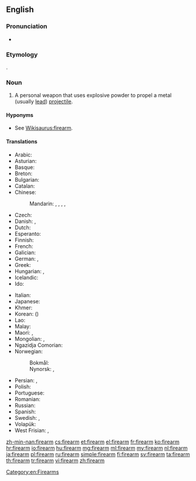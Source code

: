==English==
{{wikipedia}}

===Pronunciation===
* {{audio|en-us-firearm.ogg|Audio (US)|lang=en}}

===Etymology===
{{compound|fire|arm|lang=en}}.

===Noun===
{{en-noun}}

# A personal weapon that uses explosive powder to propel a metal (usually [[lead]]) [[projectile]].

====Hyponyms====
* See [[Wikisaurus:firearm]].

====Translations====
{{trans-top|personal weapon}}
* Arabic: {{t|ar|سلاح ناري|m|tr=silaaH naariy|sc=Arab}}
* Asturian: {{t|ast|arma de fueu|f}}
* Basque: {{t|eu|su-arma}}
* Breton: {{t+|br|arm-tan|m}}
* Bulgarian: {{t|bg|огнестрелно оръжие|n|sc=Cyrl}}
* Catalan: {{t|ca|arma de foc|f}}
* Chinese:
*: Mandarin: {{t+|cmn|火器|tr=huǒqì|sc=Hani}}, {{t|cmn|槍械|sc=Hani}}, {{t+|cmn|枪械|tr=qiāngxiè|sc=Hani}}, {{qualifier|archaic}} {{t|cmn|火槍|sc=Hani}}, {{t+|cmn|火枪|tr=huǒqiāng|sc=Hani}}
* Czech: {{t|cs|střelná zbraň|f}}
* Danish: {{t|da|ildvåben|n}} {{qualifier|literary, but old-fashioned}}, {{t+|da|skydevåben|n}}
* Dutch: {{t+|nl|vuurwapen|n}}
* Esperanto: {{t|eo|pafilo}}
* Finnish: {{t+|fi|tuliase}}
* French: {{t+|fr|arme à feu|f}}
* Galician: {{t|gl|arma de fogo|f}}
* German: {{t+|de|Schusswaffe|f}}, {{t+|de|Feuerwaffe|f}}
* Greek: {{t|el|πυροβόλο όπλο|n|tr=pyrovólo óplo}}
* Hungarian: {{t+|hu|tűzfegyver}}, {{t+|hu|lőfegyver}}
* Icelandic: {{t+|is|skotvopn|n}}
* Ido: {{t+|io|pafarmo}}
{{trans-mid}}
* Italian: {{t+|it|arma da fuoco|f}}
* Japanese: {{t+|ja|火器|tr=かき, kaki|sc=Jpan}}
* Khmer: {{t+|km|កាំភ្លើង|tr=kampləəŋ|sc=Khmr}}
* Korean: {{t|ko|화기|sc=Kore}} ({{t+|ko|火器|sc=Kore}})
* Lao: {{t-needed|lo}}
* Malay: {{t|ms|senjata api}}
* Maori: {{t|mi|pū}}, {{t|mi|kōpere tupua}}
* Mongolian: {{t|mn|галт зэвсэг|sc=Cyrl}}, {{t|mn|буу|sc=Cyrl}}
* Ngazidja Comorian: {{t|zdj|mzinga|c3|c4}}
* Norwegian:
*: Bokmål: {{t+|nb|skytevåpen|n}}
*: Nynorsk: {{t|nn|skytevåpen|n}}, {{t|nn|skjotevåpen|n}}
* Persian: {{t+|fa|تفنگ|tr=tofang|sc=fa-Arab}}, {{t|fa|اسلحه گرم|tr=aslahe garm|sc=fa-Arab}}
* Polish: {{t+|pl|broń palna|f}}
* Portuguese: {{t+|pt|arma de fogo|f}}
* Romanian: {{t+|ro|armă de foc|f}}
* Russian: {{t+|ru|огнестрельное оружие|n|tr=ognestrél'noje orúžije|sc=Cyrl}}
* Spanish: {{t+|es|arma de fuego|f}}
* Swedish: {{t+|sv|skjutvapen|n}}, {{t+|sv|eldvapen|n}}
* Volapük: {{t+|vo|filavaf}}
* West Frisian: {{t|fy|sjitark|n}}, {{t|fy|fjoerwapen|n}}
{{trans-bottom}}

[[Category:en:Firearms]]

[[zh-min-nan:firearm]]
[[cs:firearm]]
[[et:firearm]]
[[el:firearm]]
[[fr:firearm]]
[[ko:firearm]]
[[hr:firearm]]
[[io:firearm]]
[[hu:firearm]]
[[mg:firearm]]
[[ml:firearm]]
[[my:firearm]]
[[nl:firearm]]
[[ja:firearm]]
[[pl:firearm]]
[[ru:firearm]]
[[simple:firearm]]
[[fi:firearm]]
[[sv:firearm]]
[[ta:firearm]]
[[th:firearm]]
[[tr:firearm]]
[[vi:firearm]]
[[zh:firearm]]